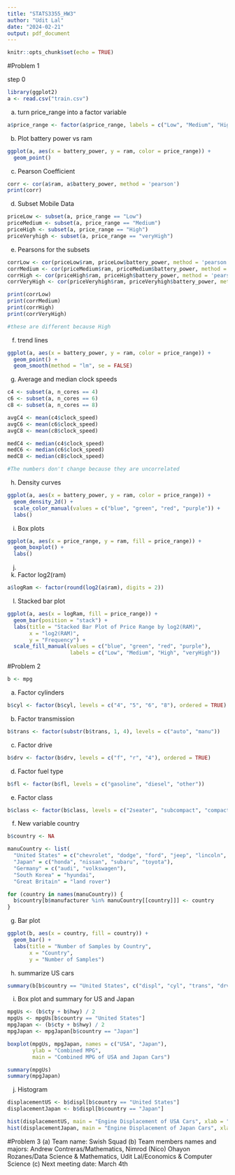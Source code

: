 ---
title: "STATS3355_HW3"
author: "Udit Lal"
date: "2024-02-21"
output: pdf_document
---

```{r setup, include=FALSE}
knitr::opts_chunk$set(echo = TRUE)
```


#Problem 1

step 0
```{r}
library(ggplot2)
a <- read.csv("train.csv")
```

(a) turn price_range into a factor variable
```{r}
a$price_range <- factor(a$price_range, labels = c("Low", "Medium", "High", "veryHigh"))
```

(b) Plot battery power vs ram
```{r}
ggplot(a, aes(x = battery_power, y = ram, color = price_range)) + 
  geom_point()
```


(c) Pearson Coefficient
```{r}
corr <- cor(a$ram, a$battery_power, method = 'pearson')
print(corr)
```

(d) Subset Mobile Data
```{r}
priceLow <- subset(a, price_range == "Low")
priceMedium <- subset(a, price_range == "Medium")
priceHigh <- subset(a, price_range == "High")
priceVeryhigh <- subset(a, price_range == "veryHigh")
```

(e) Pearsons for the subsets
```{r}
corrLow <- cor(priceLow$ram, priceLow$battery_power, method = 'pearson')
corrMedium <- cor(priceMedium$ram, priceMedium$battery_power, method = 'pearson')
corrHigh <- cor(priceHigh$ram, priceHigh$battery_power, method = 'pearson')
corrVeryHigh <- cor(priceVeryhigh$ram, priceVeryhigh$battery_power, method = 'pearson')

print(corrLow)
print(corrMedium)
print(corrHigh)
print(corrVeryHigh)

#these are different because High 
```

(f) trend lines
```{r}
ggplot(a, aes(x = battery_power, y = ram, color = price_range)) + 
  geom_point() +
  geom_smooth(method = "lm", se = FALSE)
```

(g) Average and median clock speeds
```{r}
c4 <- subset(a, n_cores == 4)
c6 <- subset(a, n_cores == 6)
c8 <- subset(a, n_cores == 8)

avgC4 <- mean(c4$clock_speed)
avgC6 <- mean(c6$clock_speed)
avgC8 <- mean(c8$clock_speed)

medC4 <- median(c4$clock_speed)
medC6 <- median(c6$clock_speed)
medC8 <- median(c8$clock_speed)

#The numbers don't change because they are uncorrelated 
```

(h) Density curves
```{r}
ggplot(a, aes(x = battery_power, y = ram, color = price_range)) +
  geom_density_2d() +
  scale_color_manual(values = c("blue", "green", "red", "purple")) +
  labs() 
```

(i) Box plots
```{r}
ggplot(a, aes(x = price_range, y = ram, fill = price_range)) +
  geom_boxplot() +
  labs()
```

(j)


(k) Factor log2(ram)
```{r}
a$logRam <- factor(round(log2(a$ram), digits = 2))
```

(l) Stacked bar plot
```{r}
ggplot(a, aes(x = logRam, fill = price_range)) +
  geom_bar(position = "stack") +
  labs(title = "Stacked Bar Plot of Price Range by log2(RAM)",
       x = "log2(RAM)",
       y = "Frequency") +
  scale_fill_manual(values = c("blue", "green", "red", "purple"), 
                    labels = c("Low", "Medium", "High", "veryHigh"))
```


#Problem 2
```{r}
b <- mpg
```

(a) Factor cylinders
```{r}
b$cyl <- factor(b$cyl, levels = c("4", "5", "6", "8"), ordered = TRUE)
```

(b) Factor transmission
```{r}
b$trans <- factor(substr(b$trans, 1, 4), levels = c("auto", "manu"))
```

(c) Factor drive
```{r}
b$drv <- factor(b$drv, levels = c("f", "r", "4"), ordered = TRUE)
```

(d) Factor fuel type
```{r}
b$fl <- factor(b$fl, levels = c("gasoline", "diesel", "other"))
```

(e) Factor class
```{r}
b$class <- factor(b$class, levels = c("2seater", "subcompact", "compact", "midsize", "suv", "minivan", "pickup"), ordered = TRUE)
```

(f) New variable country
```{r}
b$country <- NA

manuCountry <- list(
  "United States" = c("chevrolet", "dodge", "ford", "jeep", "lincoln", "mercury", "pontiac"),
  "Japan" = c("honda", "nissan", "subaru", "toyota"),
  "Germany" = c("audi", "volkswagen"),
  "South Korea" = "hyundai",
  "Great Britain" = "land rover")

for (country in names(manuCountry)) {
  b$country[b$manufacturer %in% manuCountry[[country]]] <- country
}
```

(g) Bar plot
```{r}
ggplot(b, aes(x = country, fill = country)) +
  geom_bar() +
  labs(title = "Number of Samples by Country",
       x = "Country",
       y = "Number of Samples")
```

(h) summarize US cars
```{r}
summary(b[b$country == "United States", c("displ", "cyl", "trans", "drv", "fl", "class")])
```

(i) Box plot and summary for US and Japan
```{r}
mpgUs <- (b$cty + b$hwy) / 2
mpgUs <- mpgUs[b$country == "United States"]
mpgJapan <- (b$cty + b$hwy) / 2
mpgJapan <- mpgJapan[b$country == "Japan"]

boxplot(mpgUs, mpgJapan, names = c("USA", "Japan"),
        ylab = "Combined MPG",
        main = "Combined MPG of USA and Japan Cars")

summary(mpgUs)
summary(mpgJapan)
```

(j) Histogram
```{r}
displacementUS <- b$displ[b$country == "United States"]
displacementJapan <- b$displ[b$country == "Japan"]

hist(displacementUS, main = "Engine Displacement of USA Cars", xlab = "Displacement")
hist(displacementJapan, main = "Engine Displacement of Japan Cars", xlab = "Displacement")
```

#Problem 3
(a) Team name: Swish Squad
(b) Team members names and majors: Andrew Contreras/Mathematics, Nimrod (Nico) Ohayon Rozanes/Data Science & Mathematics, Udit Lal/Economics & Computer Science
(c) Next meeting date: March 4th